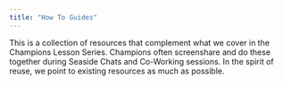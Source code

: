 ```yaml
---
title: "How To Guides"
---
```


This is a collection of resources that complement what we cover in the Champions Lesson Series. Champions often screenshare and do these together during Seaside Chats and Co-Working sessions. In the spirit of reuse, we point to existing resources as much as possible. 

